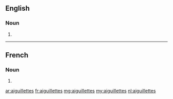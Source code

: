==English==

===Noun===
{{head|en|noun plural form}}

# {{plural of|aiguillette|lang=en}}

----

==French==

===Noun===
{{head|fr|noun plural form|g=f}}

# {{plural of|lang=fr|aiguillette}}

[[ar:aiguillettes]]
[[fr:aiguillettes]]
[[mg:aiguillettes]]
[[my:aiguillettes]]
[[nl:aiguillettes]]